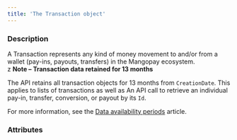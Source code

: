 ```yaml
---
title: 'The Transaction object'
---
```


  
### Description
A Transaction represents any kind of money movement to and/or from a wallet (pay-ins, payouts, transfers) in the Mangopay ecosystem.  
z
<Note>
**Note – Transaction data retained for 13 months**

The API retains all transaction objects for 13 months from `CreationDate`. This applies to lists of transactions as well as An API call to retrieve an individual pay-in, transfer, conversion, or payout by its `Id`. 

For more information, see the <a href="/api-reference/overview/data-availability-periods">Data availability periods</a> article.
</Note>

### Attributes  

<Id />  

<Tag />  

<CreationDate />  

<AuthorId2 />  

<CreditedUserId />  

<DebitedFunds3 />  

<CreditedFunds3 />  

<Fees2 />  

<Status1 />  

<ResultCode />  

<ResultMessage />  

<ExecutionDate />  

<Type />  

<Nature />  

<CreditedWalletId1 />  

<DebitedWalletId />